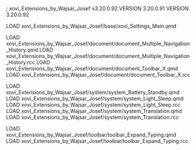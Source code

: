 ; xovi_Extensions_by_Wajsar_Josef v3.20.0.92
VERSION 3.20.0.91
VERSION 3.20.0.92

LOAD xovi_Extensions_by_Wajsar_Josef/base/xovi_Settings_Main.qmd

LOAD xovi_Extensions_by_Wajsar_Josef/document/document_Multiple_Navigation_History.qmd
LOAD xovi_Extensions_by_Wajsar_Josef/document/document_Multiple_Navigation_History.rcc
LOAD xovi_Extensions_by_Wajsar_Josef/document/document_Toolbar_X.qmd
LOAD xovi_Extensions_by_Wajsar_Josef/document/document_Toolbar_X.rcc

LOAD xovi_Extensions_by_Wajsar_Josef/system/system_Battery_Standby.qmd
LOAD xovi_Extensions_by_Wajsar_Josef/system/system_Light_Sleep.qmd
LOAD xovi_Extensions_by_Wajsar_Josef/system/system_Light_Sleep.rcc
LOAD xovi_Extensions_by_Wajsar_Josef/system/system_Translation.qmd
LOAD xovi_Extensions_by_Wajsar_Josef/system/system_Translation.rcc

LOAD xovi_Extensions_by_Wajsar_Josef/toolbar/toolbar_Expand_Typing.qmd
LOAD xovi_Extensions_by_Wajsar_Josef/toolbar/toolbar_Expand_Typing.rcc
